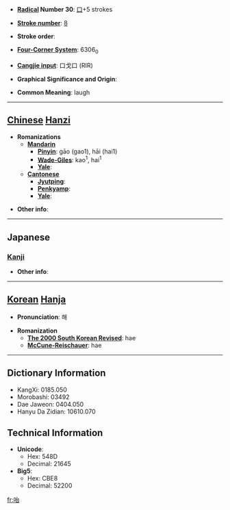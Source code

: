 * '''[[Wiktionary:Chinese radical index| Radical]] Number 30''': [[Wiktionary:Chinese radical index 口|口]]+5 strokes

* '''[[Wiktionary:Chinese total strokes index|Stroke number]]''': [[Wiktionary:Chinese total strokes index 8|8]]

* '''Stroke order''': 

* '''[[Wiktionary:Chinese four corner index|Four-Corner System]]''': 6306<sub>0</sub>

* '''[[Wiktionary:Chinese Cangjie index|Cangjie input]]''': 口戈口 (RIR)

* '''Graphical Significance and Origin''': 

* '''Common Meaning''': laugh

----

== [[Chinese]] [[Hanzi]] ==

* '''Romanizations'''
** '''[[Mandarin]]'''
*** '''[[Pinyin]]''': gāo (gao1), hāi (hai1)
*** '''[[Wade-Giles]]''': kao<sup>1</sup>, hai<sup>1</sup>
*** '''[[Yale]]''': 
** '''[[Cantonese]]'''
*** '''[[Jyutping]]''':
*** '''[[Penkyamp]]''': 
*** '''[[Yale]]''': 

* '''Other info''': 

----

==Japanese==
===[[Kanji]]===
{{kanji|on readings=[[かい]] (kai), [[たい]] (tai)|kun readings=[[わらう]] (warau), [[よろこぶ]] (yorokobu)}}

* '''Other info''':  

----

== [[Korean]] [[Hanja]] ==

* '''Pronunciation''': 해

* '''Romanization'''
** '''[[The 2000 South Korean Revised Romanization|The 2000 South Korean Revised]]''': hae
** '''[[McCune-Reischauer]]''': hae

----

== Dictionary Information ==

* KangXi: 0185.050
* Morobashi: 03492
* Dae Jaweon: 0404.050
* Hanyu Da Zidian: 10610.070

== Technical Information ==

* '''Unicode''':
** Hex: 548D
** Decimal: 21645
* '''Big5''':
** Hex: CBE8
** Decimal: 52200

[[fr:咍]]